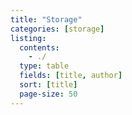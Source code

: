 ```yaml
---
title: "Storage"
categories: [storage]
listing:
  contents: 
    - ./
  type: table
  fields: [title, author]
  sort: [title]
  page-size: 50
--- 
```

